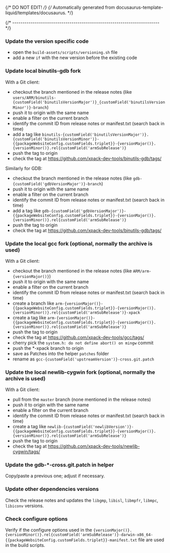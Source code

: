 {/* DO NOT EDIT! */}
{/* Automatically generated from docusaurus-template-liquid/templates/docusaurus. */}



{/* ------------------------------------------------------------------------ */}

### Update the version specific code

- open the `build-assets/scripts/versioning.sh` file
- add a new `if` with the new version before the existing code

### Update local binutils-gdb fork

With a Git client:

- checkout the branch mentioned in the release notes
  (like <code>users/ARM/binutils-{customField('binutilsVersionMajor')}_{customField('binutilsVersionMinor')}-branch</code>)
- push it to origin with the same name
- enable a filter on the current branch
- identify the commit ID from release notes or manifest.txt (search back in time)
- add a tag like <code>binutils-{customField('binutilsVersionMajor')}.{customField('binutilsVersionMinor')}-{{packageWebsiteConfig.customFields.triplet}}-{versionMajor()}.{versionMinor()}.rel{customField('armSubRelease')}</code>
- push the tag to origin
- check the tag at https://github.com/xpack-dev-tools/binutils-gdb/tags/

Similarly for GDB:

- checkout the branch mentioned in the release notes
  (like <code>gdb-{customField('gdbVersionMajor')}-branch</code>)
- push it to origin with the same name
- enable a filter on the current branch
- identify the commit ID from release notes or manifest.txt (search back in time)
- add a tag like <code>gdb-{customField('gdbVersionMajor')}-{{packageWebsiteConfig.customFields.triplet}}-{versionMajor()}.{versionMinor()}.rel{customField('armSubRelease')}</code>
- push the tag to origin
- check the tag at https://github.com/xpack-dev-tools/binutils-gdb/tags/

### Update the local gcc fork (optional, normally the archive is used)

With a Git client:

- checkout the branch mentioned in the release notes
  (like <code>ARM/arm-{versionMajor()}</code>)
- push it to origin with the same name
- enable a filter on the current branch
- identify the commit ID from release notes or manifest.txt (search back in time)
- create a branch like <code>arm-{versionMajor()}-{{packageWebsiteConfig.customFields.triplet}}-{versionMajor()}.{versionMinor()}.rel{customField('armSubRelease')}-xpack</code>
- create a tag like <code>arm-{versionMajor()}-{{packageWebsiteConfig.customFields.triplet}}-{versionMajor()}.{versionMinor()}.rel{customField('armSubRelease')}</code>
- push the tag to origin
- check the tag at https://github.com/xpack-dev-tools/gcc/tags/
- cherry pick the `system.h: do not define abort() on mingw` commit
- push the *-xpack branch to origin
- save as Patches into the helper `patches` folder
- rename as <code>gcc-{customField('upstreamVersion')}-cross.git.patch</code>

### Update the local newlib-cygwin fork (optional, normally the archive is used)

With a Git client:

- pull from the `master` branch (none mentioned in the release notes)
- push it to origin with the same name
- enable a filter on the current branch
- identify the commit ID from release notes or manifest.txt (search back in time)
- create a tag like <code>newlib-{customField('newlibVersion')}-{{packageWebsiteConfig.customFields.triplet}}-{versionMajor()}.{versionMinor()}.rel{customField('armSubRelease')}</code>
- push the tag to origin
- check the tag at https://github.com/xpack-dev-tools/newlib-cygwin/tags/

### Update the gdb-*-cross.git.patch in helper

Copy/paste a previous one; adjust if necessary.

### Update other dependencies versions

Check the release notes and updates the `libgmp`, `libisl`, `libmpfr`, `libmpc`, `libiconv` versions.

### Check configure options

Verify if the configure options used in
the <code>{versionMajor()}.{versionMinor()}.rel{customField('armSubRelease')}-darwin-x86_64-{{packageWebsiteConfig.customFields.triplet}}-manifest.txt</code> file
are used in the build scripts.
